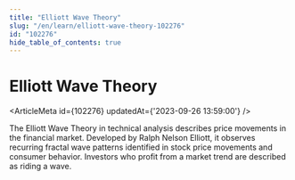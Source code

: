 ```yaml
---
title: "Elliott Wave Theory"
slug: "/en/learn/elliott-wave-theory-102276"
id: "102276"
hide_table_of_contents: true
---
```



# Elliott Wave Theory

<ArticleMeta id={102276} updatedAt={'2023-09-26 13:59:00'} />
<div className='border-solid border-b border-t-0 my-4 border-[var(--ifm-color-gray-300)]' />

The Elliott Wave Theory in technical analysis describes price movements in the financial market. Developed by Ralph Nelson Elliott, it observes recurring fractal wave patterns identified in stock price movements and consumer behavior. Investors who profit from a market trend are described as riding a wave.
